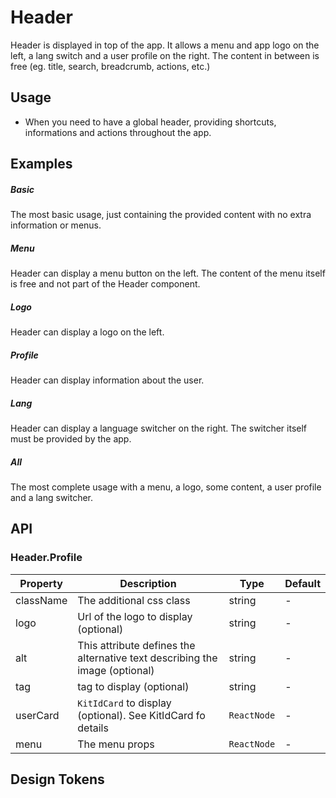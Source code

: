 
<Meta of={KitHeaderStories} />

# Header
Header is displayed in top of the app. It allows a menu and app logo on the left, a lang switch and a user profile on the right. The content in between is free (eg. title, search, breadcrumb, actions, etc.)

## Usage

- When you need to have a global header, providing shortcuts, informations and actions throughout the app.

## Examples

##### Basic
The most basic usage, just containing the provided content with no extra information or menus.

<CustomCanvas content={Examples.Basic} source={Sources.Basic} backgroundColor={KitAristidThemeGeneral.colors.primary.primary50} id="header-basic" />

##### Menu
Header can display a menu button on the left. The content of the menu itself is free and not part of the Header component.

<CustomCanvas content={Examples.Menu} source={Sources.Menu} backgroundColor={KitAristidThemeGeneral.colors.primary.primary50} id="header-menu" />

##### Logo
Header can display a logo on the left.

<CustomCanvas content={Examples.Logo} source={Sources.Logo} backgroundColor={KitAristidThemeGeneral.colors.primary.primary50} backgroundColor={KitAristidThemeGeneral.colors.primary.primary50} id="header-logo" />

##### Profile
Header can display information about the user.

<CustomCanvas content={Examples.Profile} source={Sources.Profile} backgroundColor={KitAristidThemeGeneral.colors.primary.primary50} backgroundColor={KitAristidThemeGeneral.colors.primary.primary50} id="header-profile" />

##### Lang
Header can display a language switcher on the right. The switcher itself must be provided by the app.

<CustomCanvas content={Examples.Lang} source={Sources.Lang} backgroundColor={KitAristidThemeGeneral.colors.primary.primary50} backgroundColor={KitAristidThemeGeneral.colors.primary.primary50} id="header-lang" />

##### All
The most complete usage with a menu, a logo, some content, a user profile and a lang switcher.

<CustomCanvas content={Examples.All} source={Sources.All} backgroundColor={KitAristidThemeGeneral.colors.primary.primary50} id="header-all" />

## API

<Canvas of={KitHeaderStories.Api} />

<Controls of={KitHeaderStories.Api} />


### Header.Profile

| Property | Description | Type | Default |
| --- | --- | --- | --- |
| className | The additional css class | string | - |
| logo | Url of the logo to display (optional) | string | - |
| alt | This attribute defines the alternative text describing the image (optional) | string | - |
| tag | tag to display (optional) | string | - |
| userCard | `KitIdCard` to display (optional). See KitIdCard fo details | `ReactNode` | - |
| menu | The menu props | `ReactNode` | - |

## Design Tokens

<DesignTokens path="components.Header" tokens={fields?.components?.Header} />